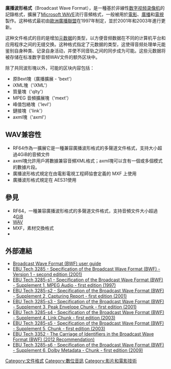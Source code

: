 {{multiple issues|
{{cleanup-jargon|time=2016-01-20T02:09:12+00:00}}
{{copyedit|time=2016-01-20T02:09:12+00:00}}
}}
{{Infobox file format
| name                   = 廣播波形格式
| logo                   = 
| icon                   = 
| iconcaption            = 
| screenshot             = 
| caption                = 
| extension              = <tt>.wav</tt>
| mime                   = 
| type code              = 
| uniform type           = 
| conforms to            = 
| magic                  = 
| owner                  = 歐洲廣播聯盟 (EBU)
| released               = {{Start date|1997}}
| latest release version = 版本2
| latest release date    = {{Start date and age|2011|05|df=yes}}
| genre                  = [[音頻文件格式|音頻文件格式]], [[容器格式|容器格式]]
| container for          = 
| contained by           = 
| extended from          = [[WAV|WAV]]
| extended to            = 
| standard               = [http://tech.ebu.ch/docs/tech/tech3285.pdf EBU - TECH 3285 Specification of the Broadcast Wave Format (BWF)]
| free                   = 
| url                    = [https://web.archive.org/web/20101031101749/http://www.ebu.ch/fr/technical/publications/userguides/bwf_user_guide.php 廣播波形格式 (BWF) 用戶指南]
}}
'''廣播波形格式'''（Broadcast Wave Format），是一種基於非線性[[数字视频录像机|数字视频录像机]]的記錄格式，擴展了[[WAV|Microsoft WAVE]]流行音頻格式，一般被用於[[電影|電影]]、[[廣播|廣播]]和[[電視|電視]]製作。这种格式最初由[[歐洲廣播聯盟|歐洲廣播聯盟]]在1997年制定，並於2001年和2003年進行更新。

这种文件格式的目的是增加[[元数据|元数据]]的类型，以方便音频数据在不同的计算机平台和应用程序之间的无缝交换。这种格式指定了元数据的类型，这使得音频处理单元能鉴别自身种类、记录自身活动，并使不同音轨之间的同步成为可能。这些元数据将被存储在标准数字音频WAV文件的额外区块中。<span class="cx-segment" data-segmentid="75"></span>

除了共同波形塊以外，可能的区块内容包括：
* 原Bext塊（廣播擴展 - 'bext'）
* iXML塊（'iXML'）
* 質量塊（'qlty'）
* MPEG 音頻擴展塊（'mext'）
* 峰值包絡塊（'levl'）
* 鏈接塊（'link'）
* axml塊（'axml'）

== WAV兼容性 ==
* RF64作為一擴展它是一種兼容廣播波形格式的多聲道文件格式，支持大小超過4GiB的音頻文件
* axml塊允許用戶將數據兼容音頻XML格式；axml塊可以含有一個或多個模式的數據片段。
* 廣播波形格式規定在由電影電視工程師協會定義的 MXF 上使用
* 廣播波形格式規定在 AES31使用

== 參見 ==
* RF64，一種兼容廣播波形格式的多聲道文件格式，支持音頻文件大小超過4[[GiB|GiB]]
* [[WAV|WAV]]
* MXF，素材交換格式
*{{link-en|進階創作格式|Advanced_Authoring_Format}}

== 外部連結 ==
* [https://web.archive.org/web/20150411014919/http://www.ebu.ch/fr/technical/publications/userguides/bwf_user_guide.php Broadcast Wave Format (BWF) user guide]
* [http://tech.ebu.ch/docs/tech/tech3285.pdf EBU Tech 3285       - Specification of the Broadcast Wave Format (BWF) - Version 1 - second edition (2001)] {{Wayback|url=http://tech.ebu.ch/docs/tech/tech3285.pdf |date=20220619131213 }}
* [http://tech.ebu.ch/docs/tech/tech3285s1.pdf EBU Tech 3285-s1 - Specification of the Broadcast Wave Format (BWF) - Supplement 1, MPEG Audio - first edition (1997)] {{Wayback|url=http://tech.ebu.ch/docs/tech/tech3285s1.pdf |date=20220119123554 }}
* [http://tech.ebu.ch/docs/tech/tech3285s2.pdf EBU Tech 3285-s2 - Specification of the Broadcast Wave Format (BWF) - Supplement 2, Capturing Report - first edition (2001)] {{Wayback|url=http://tech.ebu.ch/docs/tech/tech3285s2.pdf |date=20220120212841 }}
* [http://tech.ebu.ch/docs/tech/tech3285s3.pdf EBU Tech 3285-s3 - Specification of the Broadcast Wave Format (BWF) - Supplement 3, Peak Envelope Chunk - first edition (2001)] {{Wayback|url=http://tech.ebu.ch/docs/tech/tech3285s3.pdf |date=20220121232917 }}
* [http://tech.ebu.ch/docs/tech/tech3285s4.pdf EBU Tech 3285-s4 - Specification of the Broadcast Wave Format (BWF) - Supplement 4, Link Chunk - first edition (2003)] {{Wayback|url=http://tech.ebu.ch/docs/tech/tech3285s4.pdf |date=20220119095342 }}
* [http://tech.ebu.ch/docs/tech/tech3285s5.pdf EBU Tech 3285-s5 - Specification of the Broadcast Wave Format (BWF) - Supplement 5, <axml> Chunk - first edition (2003)] {{Wayback|url=http://tech.ebu.ch/docs/tech/tech3285s5.pdf |date=20220619140808 }}
* [http://tech.ebu.ch/docs/tech/tech3352.pdf EBU Tech 3352 - The Carriage of Identifiers in the Broadcast Wave Format (BWF) (2012 Recommendation)] {{Wayback|url=http://tech.ebu.ch/docs/tech/tech3352.pdf |date=20220119141344 }}
* [https://tech.ebu.ch/docs/tech/tech3285s6.pdf EBU Tech 3285-s6 - Specification of the Broadcast Wave Format (BWF) - Supplement 6, Dolby Metadata - <dbmd> Chunk - first edition (2009)] {{Wayback|url=https://tech.ebu.ch/docs/tech/tech3285s6.pdf |date=20151101123405 }}

[[Category:文件格式|Category:文件格式]]
[[Category:數位音訊|Category:數位音訊]]
[[Category:影片和電影技術|Category:影片和電影技術]]